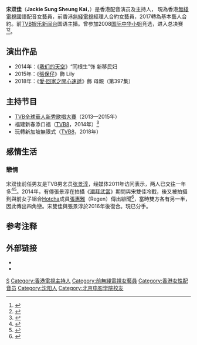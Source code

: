 {{藝人
| 姓名 = 宋双佳
| 類型 = 女艺人
| 圖片 =
| 圖片尺寸 = 
| 圖片簡介 = 
| 原名 = 
| 羅馬拼音 = Sung Sheung Kai
| 英文名 = Jackie
| 綽號 = 
| 國籍 = {{PRC}}
| 民族 = 
| 籍貫 = 
| 出生日期 = {{birth_date_and_age|1985|10|23}}
| 出生地點 = {{CHN}}[[辽宁省|辽宁省]][[沈阳市|沈阳市]]
| 星座 = 
| 配偶 = 
| 兒女 = 
| 職業 = [[主持人|主持人]]、[[配音演員|配音演員]]、[[歌手|歌手]]
| 語言 = [[普通话|普通话]]、[[粤语|粤语]]、[[英语|英语]]
| 教育程度 = [[北京电影学院|北京电影学院]]毕业 
| 代表作 = 
| 活躍年代 = 2008年至今
| 經紀公司 = [[無綫電視|無綫電視]]（2008-）
| 網站 = 
| 獎項 = 
}}
'''宋双佳'''（'''Jackie Sung Sheung Kai'''，{{bd|1985年|10月23日<ref>{{Cite web |url=http://artiste.tvb.com/main/artistedetail/sungsheungkai |title=宋雙佳 Sung Sheung Kai - TVB藝人資料 - tvb.com |access-date=2016-07-13 |archive-date=2020-02-25 |archive-url=https://web.archive.org/web/20200225204445/http://artiste.tvb.com/main/artistedetail/sungsheungkai |dead-url=no }}</ref>|catIdx=S宋}}）是香港配音演员及主持人，
現為香港[[電視廣播有限公司|無綫電視]]國語配音女藝員，前香港[[電視廣播有限公司|無綫電視]]經理人合約女藝員，2017轉為基本藝人合約。前[[TVB娱乐新闻台|TVB娱乐新闻台]]国语主播。曾参加2008[[国际中华小姐|国际中华小姐]]竞选，进入总决赛<ref>{{Cite web |url=http://tvcity.tvb.com/special/mcip2008/profile/personal08.html |title=2008国际中华小姐佳丽资料——8号宋双佳 |access-date=2013-11-20 |archive-url=https://web.archive.org/web/20140413124607/http://tvcity.tvb.com/special/mcip2008/profile/personal08.html |archive-date=2014-04-13 |dead-url=yes }}</ref><ref>{{Cite web |url=http://ent.163.com/08/0124/15/430159VH00032HU8.html |title=2008国际中华小姐佳丽资料——8号宋双佳 |accessdate=2013-11-20 |archive-date=2014-04-13 |archive-url=https://web.archive.org/web/20140413131654/http://ent.163.com/08/0124/15/430159VH00032HU8.html |dead-url=no }}</ref>。

==演出作品==
*2014年：《[[我们的天空|我们的天空]]》“同根生”饰 新移民妇
*2015年：《[[張保仔_(2015年電視劇)|張保仔]]》飾 Lily
*2018年：《[[愛·回家之開心速遞|愛·回家之開心速遞]]》飾 母親（第397集）

==主持节目==
*[[TVB全球華人新秀歌唱大賽|TVB全球華人新秀歌唱大賽]]（2013—2015年）
*福建新春添口福（[[TVB8|TVB8]]，2014年）<ref>{{Cite web |url=http://b.tvb.com/whatsnew/?p=14086 |title=新春賀年節目《福建新春添口福》 |accessdate=2014-01-17 |archive-date=2014-01-20 |archive-url=https://web.archive.org/web/20140120051827/http://b.tvb.com/whatsnew/?p=14086 |dead-url=no }}</ref>
*玩轉新加坡無限式（[[TVB8|TVB8]]，2018年）

==感情生活==
=== 戀情 ===
宋双佳前任男友是TVB男艺员[[张景淳|张景淳]]，经媒体2011年访问表示，两人已交往一年多<ref>{{Cite web |url=http://tvbmagazine.blogspot.com/2011/12/blog-post_31.html |title=TVB娛樂八卦雜誌: 家明張景淳承認與宋雙佳拍拖 |accessdate=2013-11-20 |archive-date=2014-04-16 |archive-url=https://web.archive.org/web/20140416145502/http://tvbmagazine.blogspot.com/2011/12/blog-post_31.html |dead-url=no }}</ref><ref>{{Cite web |url=http://www.ihktv.com/%E5%AE%B6%E6%98%8E%E5%BC%B5%E6%99%AF%E6%B7%B3%E6%89%BF%E8%AA%8D%E8%88%87%E5%AE%8B%E9%9B%99%E4%BD%B3%E6%8B%8D%E6%8B%96-%E6%9E%97%E4%BF%9D%E6%80%A1%E6%9A%B4%E5%AF%8C%E6%8E%83%E5%8D%8A%E5%84%84%E8%B1%AA.html |title=家明張景淳承認與宋雙佳拍拖 |accessdate=2013-11-20 |archive-date=2014-04-16 |archive-url=https://web.archive.org/web/20140416101955/http://www.ihktv.com/%E5%AE%B6%E6%98%8E%E5%BC%B5%E6%99%AF%E6%B7%B3%E6%89%BF%E8%AA%8D%E8%88%87%E5%AE%8B%E9%9B%99%E4%BD%B3%E6%8B%8D%E6%8B%96-%E6%9E%97%E4%BF%9D%E6%80%A1%E6%9A%B4%E5%AF%8C%E6%8E%83%E5%8D%8A%E5%84%84%E8%B1%AA.html |dead-url=no }}</ref>。2014年，有傳張景淳在拍攝《[[潮拜武當|潮拜武當]]》期間與宋雙佳冷戰，後又被拍攝到與前女子組合[[Hotcha|Hotcha]]成員[[張惠雅|張惠雅]]（Regen）傳出緋聞<ref>{{cite news|url=https://eastweek.my-magazine.me/main/40791|title=與張景淳拍出感情 Regen拍拖攬攬斷正|date=|work=東周刊|accessdate=2020-03-14|language=zh-hk}}</ref>，當時雙方各有另一半，因此傳出四角戀。宋雙佳與張景淳於2016年後復合。現已分手。

==参考注释==
{{reflist}}
==外部链接==
*{{sinaweibo|1727949455}}
* {{instagram|jackiessj}}
{{DEFAULTSORT:Sung}}
[[Category:宋姓|S]]
[[Category:香港電視主持人|Category:香港電視主持人]]
[[Category:前無綫電視女藝員|Category:前無綫電視女藝員]]
[[Category:香港女性配音员|Category:香港女性配音员]]
[[Category:沈阳人|Category:沈阳人]]
[[Category:北京电影学院校友|Category:北京电影学院校友]]